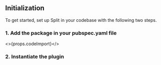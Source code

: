 
## Initialization

To get started, set up Split in your codebase with the following two steps.

### 1. Add the package in your pubspec.yaml file

<>{props.codeImport}</>

### 2. Instantiate the plugin

<InitiateNewClient sdk='plugin' sdkKeyDetails={props.sdkKeyDetails} codeInitate={props.codeInitate} notes={props.notes} />
